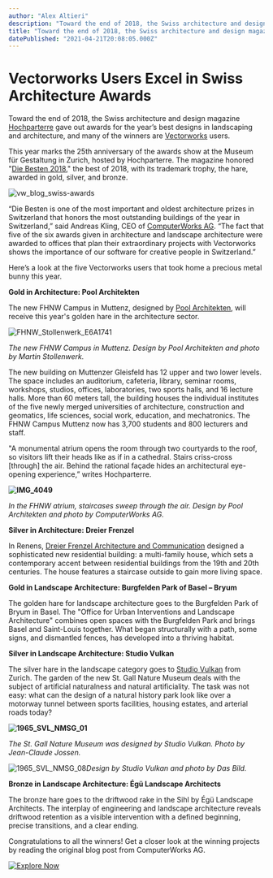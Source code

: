 ```yaml
---
author: "Alex Altieri"
description: "Toward the end of 2018, the Swiss architecture and design magazine Hochparterre gave out awards for the year’s best designs in landscaping and architecture, and many of the winners are Vectorworks users."
title: "Toward the end of 2018, the Swiss architecture and design magazine Hochparterre gave out awards for the year’s best designs in landscaping and architecture, and many of the winners are Vectorworks users." 
datePublished: "2021-04-21T20:08:05.000Z"
---
```

# Vectorworks Users Excel in Swiss Architecture Awards

Toward the end of 2018, the Swiss architecture and design magazine [Hochparterre](https://www.hochparterre.ch/) gave out awards for the year’s best designs in landscaping and architecture, and many of the winners are [Vectorworks](https://www.vectorworks.net/en?utm%5Fcampaign=blog&utm%5Fcontent=swissawards012519&utm%5Fmedium=planetvectorworks&utm%5Fsource=intext?utm%5Fcampaign=blog&utm%5Fcontent=swissawards012519&utm%5Fmedium=planetvectorworks&utm%5Fsource=intext) users.

This year marks the 25th anniversary of the awards show at the Museum für Gestaltung in Zurich, hosted by Hochparterre. The magazine honored "[Die Besten 2018](https://www.hochparterre.ch/diebesten/blog/post/detail/das-sind-die-besten-2018/1543504144/)," the best of 2018, with its trademark trophy, the hare, awarded in gold, silver, and bronze.

![vw_blog_swiss-awards](https://blog.vectorworks.net/hs-fs/hubfs/190125_Swiss%20Architecture%20Awards/vw_blog_swiss-awards.jpg?width=600&name=vw_blog_swiss-awards.jpg)

“Die Besten is one of the most important and oldest architecture prizes in Switzerland that honors the most outstanding buildings of the year in Switzerland,” said Andreas Kling, CEO of [ComputerWorks AG](https://www.computerworks.ch/software/vectorworks.html). “The fact that five of the six awards given in architecture and landscape architecture were awarded to offices that plan their extraordinary projects with Vectorworks shows the importance of our software for creative people in Switzerland.”

Here’s a look at the five Vectorworks users that took home a precious metal bunny this year.

**Gold in Architecture: Pool Architekten**

The new FHNW Campus in Muttenz, designed by [Pool Architekten](https://www.poolarch.ch/), will receive this year's golden hare in the architecture sector.

![FHNW_Stollenwerk_E6A1741](https://blog.vectorworks.net/hs-fs/hubfs/190125_Swiss%20Architecture%20Awards/FHNW_Stollenwerk_E6A1741.jpg?width=600&name=FHNW_Stollenwerk_E6A1741.jpg)

_The new FHNW Campus in Muttenz. Design by Pool Architekten and photo by Martin Stollenwerk._

The new building on Muttenzer Gleisfeld has 12 upper and two lower levels. The space includes an auditorium, cafeteria, library, seminar rooms, workshops, studios, offices, laboratories, two sports halls, and 16 lecture halls. More than 60 meters tall, the building houses the individual institutes of the five newly merged universities of architecture, construction and geomatics, life sciences, social work, education, and mechatronics. The FHNW Campus Muttenz now has 3,700 students and 800 lecturers and staff.

"A monumental atrium opens the room through two courtyards to the roof, so visitors lift their heads like as if in a cathedral. Stairs criss-cross \[through\] the air. Behind the rational façade hides an architectural eye-opening experience,” writes Hochparterre.

**![IMG_4049](https://blog.vectorworks.net/hs-fs/hubfs/190125_Swiss%20Architecture%20Awards/IMG_4049.jpg?width=600&name=IMG_4049.jpg)**

 _In the FHNW atrium, staircases sweep through the air. Design by Pool Architekten and photo by ComputerWorks AG._

**Silver in Architecture: Dreier Frenzel**

In Renens, [Dreier Frenzel Architecture and Communication](https://www.dreierfrenzel.com/architecture/) designed a sophisticated new residential building: a multi-family house, which sets a contemporary accent between residential buildings from the 19th and 20th centuries. The house features a staircase outside to gain more living space.

**Gold in Landscape Architecture: Burgfelden Park of Basel – Bryum**

The golden hare for landscape architecture goes to the Burgfelden Park of Bryum in Basel. The "Office for Urban Interventions and Landscape Architecture" combines open spaces with the Burgfelden Park and brings Basel and Saint-Louis together. What began structurally with a path, some signs, and dismantled fences, has developed into a thriving habitat.

**Silver in Landscape Architecture: Studio Vulkan**

The silver hare in the landscape category goes to [Studio Vulkan](https://www.studiovulkan.ch/en/) from Zurich. The garden of the new St. Gall Nature Museum deals with the subject of artificial naturalness and natural artificiality. The task was not easy: what can the design of a natural history park look like over a motorway tunnel between sports facilities, housing estates, and arterial roads today?

**![1965_SVL_NMSG_01](https://blog.vectorworks.net/hs-fs/hubfs/190125_Swiss%20Architecture%20Awards/1965_SVL_NMSG_01.jpg?width=600&name=1965_SVL_NMSG_01.jpg)**

_The St. Gall Nature Museum was designed by Studio Vulkan. Photo by Jean-Claude Jossen._

![1965_SVL_NMSG_08](https://blog.vectorworks.net/hs-fs/hubfs/190125_Swiss%20Architecture%20Awards/1965_SVL_NMSG_08.jpg?width=600&name=1965_SVL_NMSG_08.jpg)_Design by Studio Vulkan and photo by Das Bild._

**Bronze in Landscape Architecture: Égü Landscape Architects**

The bronze hare goes to the driftwood rake in the Sihl by Égü Landscape Architects. The interplay of engineering and landscape architecture reveals driftwood retention as a visible intervention with a defined beginning, precise transitions, and a clear ending.

Congratulations to all the winners! Get a closer look at the winning projects by reading the original blog post from ComputerWorks AG.

[![Explore Now](https://no-cache.hubspot.com/cta/default/3018241/9f84a252-68a8-4848-bfd1-0ae18ca95319.png)](https://cta-redirect.hubspot.com/cta/redirect/3018241/9f84a252-68a8-4848-bfd1-0ae18ca95319) 

 
